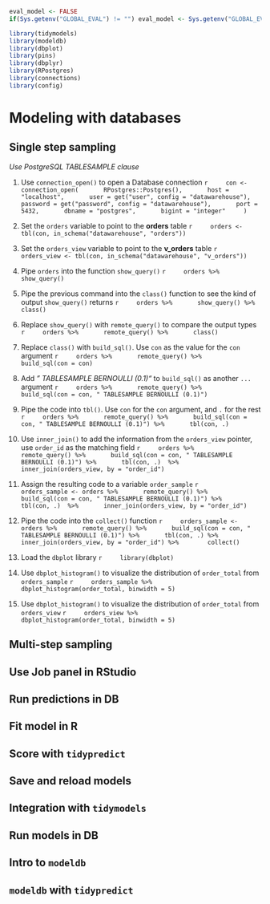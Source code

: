 ```r
eval_model <- FALSE
if(Sys.getenv("GLOBAL_EVAL") != "") eval_model <- Sys.getenv("GLOBAL_EVAL")
```

```r
library(tidymodels)
library(modeldb)
library(dbplot)
library(pins)
library(dbplyr)
library(RPostgres)
library(connections)
library(config)
```

# Modeling with databases

## Single step sampling
*Use PostgreSQL TABLESAMPLE clause*

1. Use `connection_open()` to open a Database connection
    ```r
    con <- connection_open(
      RPostgres::Postgres(),
      host =  "localhost",
      user = get("user", config = "datawarehouse"),
      password = get("password", config = "datawarehouse"),
      port = 5432,
      dbname = "postgres",
      bigint = "integer"
    )
    ```

1. Set the `orders` variable to point to the **orders** table
    ```r
    orders <- tbl(con, in_schema("datawarehouse", "orders"))
    ```

1. Set the `orders_view` variable to point to the **v_orders** table
    ```r
    orders_view <- tbl(con, in_schema("datawarehouse", "v_orders"))
    ```

1. Pipe `orders` into the function `show_query()`
    ```r
    orders %>%
      show_query()
    ```

1. Pipe the previous command into the `class()` function to see the kind of output `show_query()` returns
    ```r
    orders %>%
      show_query() %>%
      class()
    ```

1. Replace `show_query()` with `remote_query()` to compare the output types
    ```r
    orders %>%
      remote_query() %>%
      class()
    ```

1. Replace `class()` with `build_sql()`.  Use `con` as the value for the `con` argument
    ```r
    orders %>%
      remote_query() %>%
      build_sql(con = con)
    ```

1. Add *" TABLESAMPLE BERNOULLI (0.1)"* to `build_sql()` as another `...` argument
    ```r
    orders %>%
      remote_query() %>%
      build_sql(con = con, " TABLESAMPLE BERNOULLI (0.1)")
    ```

1. Pipe the code into `tbl()`.  Use `con` for the `con` argument, and `.` for the rest
    ```r
    orders %>%
      remote_query() %>%
      build_sql(con = con, " TABLESAMPLE BERNOULLI (0.1)") %>%
      tbl(con, .) 
    ```

1. Use `inner_join()` to add the information from the `orders_view` pointer, use `order_id` as the matching field
    ```r
    orders %>%
      remote_query() %>%
      build_sql(con = con, " TABLESAMPLE BERNOULLI (0.1)") %>%
      tbl(con, .)  %>%
      inner_join(orders_view, by = "order_id") 
    ```

1. Assign the resulting code to a variable `order_sample`
    ```r
    orders_sample <- orders %>%
      remote_query() %>%
      build_sql(con = con, " TABLESAMPLE BERNOULLI (0.1)") %>%
      tbl(con, .)  %>%
      inner_join(orders_view, by = "order_id") 
    ```

1. Pipe the code into the `collect()` function
    ```r
    orders_sample <- orders %>%
      remote_query() %>%
      build_sql(con = con, " TABLESAMPLE BERNOULLI (0.1)") %>%
      tbl(con, .) %>%
      inner_join(orders_view, by = "order_id") %>% 
      collect()
    ```

1. Load the `dbplot` library
    ```r
    library(dbplot)
    ```


1. Use `dbplot_histogram()` to visualize the distribution of `order_total` from `orders_sample` 
    ```r
    orders_sample %>% 
      dbplot_histogram(order_total, binwidth = 5)
    ```

1. Use `dbplot_histogram()` to visualize the distribution of `order_total` from `orders_view`
    ```r
    orders_view %>% 
      dbplot_histogram(order_total, binwidth = 5)
    ```


## Multi-step sampling
## Use Job panel in RStudio
## Run predictions in DB
## Fit model in R
## Score with `tidypredict`
## Save and reload models
## Integration with `tidymodels`
## Run models in DB
## Intro to `modeldb`
## `modeldb` with `tidypredict`
